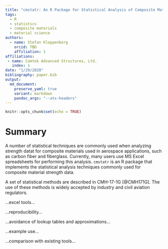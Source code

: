 ```yaml
---
title: "cmstatr: An R Package for Statistical Analysis of Composite Material Data"
tags:
  - R
  - statistics
  - composite materials
  - material science
authors:
  - name: Stefan Kloppenborg
    orcid: TBD
    affiliation: 1
affiliations:
 - name: Comtek Advanced Structures, Ltd.
   index: 1
date: "1/29/2020"
bibliography: paper.bib
output:
  md_document:
    preserve_yaml: true
    variant: markdown
    pandoc_args: "--atx-headers"
---
```


```r
knitr::opts_chunk$set(echo = TRUE)
```

# Summary
A number of statistical techniques are commonly used when analyzing
strength datat for composite materials used in aerospace applications,
such as carbon fiber and fiberglass.
Currently, many users use MS Excel spreadsheets for performing this
analysis. `cmstatr` is an R package that implements the statistical
analysis techniques commonly used for composite material strength data.

A set of statistical methods are described in CMH-17-1G [@CMH171G].
The use of these methods is widely accepted by industry and civil
aviation regulators.

...excel tools...

...reproducibility...

...avoidance of lookup tables and approximations...

...example use...

...comparison with existing tools...


